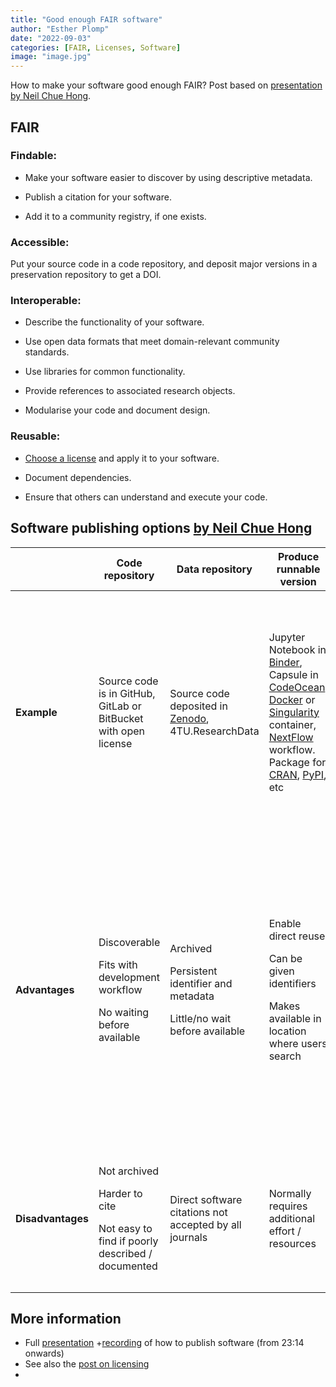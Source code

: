 ```yaml
---
title: "Good enough FAIR software"
author: "Esther Plomp"
date: "2022-09-03"
categories: [FAIR, Licenses, Software]
image: "image.jpg"
---
```


How to make your software good enough FAIR? Post based on [presentation by Neil Chue Hong](https://doi.org/10.6084/m9.figshare.17094365.v1).

## FAIR

### Findable:

-   Make your software easier to discover by using descriptive metadata.

-   Publish a citation for your software.

-   Add it to a community registry, if one exists.

### Accessible:

Put your source code in a code repository, and deposit major versions in a preservation repository to get a DOI.

### Interoperable:

-   Describe the functionality of your software.

-   Use open data formats that meet domain-relevant community standards.

-   Use libraries for common functionality.

-   Provide references to associated research objects.

-   Modularise your code and document design.

### Reusable:

-   [Choose a license](https://estherplomp.github.io/TNW-OS-support/posts/post-with-code/) and apply it to your software.

-   Document dependencies.

-   Ensure that others can understand and execute your code.

## Software publishing options [by Neil Chue Hong](https://doi.org/10.6084/m9.figshare.17094365.v1)

+-------------------+-----------------------------------------------------------------+--------------------------------------------------------------------------+-----------------------------------------------------------------------------------------------------------------------------------------------------------------------------------------------------------------------------------------------------------------------------------------------------------------------------------+-------------------------------------------------------------------------------------------------------------------------------------------------------------------------------------------------------------------------------------------------+-------------------------------------------------------------------------------------------------------------------------------------------------------------------------------+
|                   | Code repository                                                 | Data repository                                                          | Produce runnable version                                                                                                                                                                                                                                                                                                          | Software registry                                                                                                                                                                                                                               | Software article                                                                                                                                                              |
+===================+=================================================================+==========================================================================+===================================================================================================================================================================================================================================================================================================================================+=================================================================================================================================================================================================================================================+===============================================================================================================================================================================+
| **Example**       | Source code is in GitHub, GitLab or BitBucket with open license | Source code deposited in [Zenodo](https://zenodo.org/), 4TU.ResearchData | Jupyter Notebook in [Binder](https://mybinder.org/), Capsule in [CodeOcean](https://codeocean.com/), [Docker](https://www.docker.com/) or [Singularity](https://sylabs.io/singularity/) container, [NextFlow](https://www.nextflow.io/) workflow. Package for [CRAN](https://cran.r-project.org/), [PyPI](https://pypi.org/), etc | Create an entry in a community registries e.g. [CIG](https://geodynamics.org/cig/software/) (geodynamics), [RRID](https://scicrunch.org/resources), [swMath](https://swmath.org/) (mathematics). NLeSC [RSD](https://www.research-software.nl/) | Publish software paper in [JORS](https://openresearchsoftware.metajnl.com/), [JOSS](https://joss.theoj.org/), [SoftwareX](https://www.journals.elsevier.com/softwarex/), etc. |
|                   |                                                                 |                                                                          |                                                                                                                                                                                                                                                                                                                                   |                                                                                                                                                                                                                                                 |                                                                                                                                                                               |
|                   |                                                                 |                                                                          |                                                                                                                                                                                                                                                                                                                                   |                                                                                                                                                                                                                                                 | Publish executable research article in [GigaByte](https://gigabytejournal.com/)                                                                                               |
|                   |                                                                 |                                                                          |                                                                                                                                                                                                                                                                                                                                   |                                                                                                                                                                                                                                                 |                                                                                                                                                                               |
|                   |                                                                 |                                                                          |                                                                                                                                                                                                                                                                                                                                   |                                                                                                                                                                                                                                                 | Or [choose a discipline specific journal.](http://bit.ly/softwarejournals)                                                                                                    |
+-------------------+-----------------------------------------------------------------+--------------------------------------------------------------------------+-----------------------------------------------------------------------------------------------------------------------------------------------------------------------------------------------------------------------------------------------------------------------------------------------------------------------------------+-------------------------------------------------------------------------------------------------------------------------------------------------------------------------------------------------------------------------------------------------+-------------------------------------------------------------------------------------------------------------------------------------------------------------------------------+
| **Advantages**    | Discoverable                                                    | Archived                                                                 | Enable direct reuse                                                                                                                                                                                                                                                                                                               | Indexed                                                                                                                                                                                                                                         | Easily citable                                                                                                                                                                |
|                   |                                                                 |                                                                          |                                                                                                                                                                                                                                                                                                                                   |                                                                                                                                                                                                                                                 |                                                                                                                                                                               |
|                   | Fits with development workflow                                  | Persistent identifier and metadata                                       | Can be given identifiers                                                                                                                                                                                                                                                                                                          | Easier to find                                                                                                                                                                                                                                  | Peer reviewed                                                                                                                                                                 |
|                   |                                                                 |                                                                          |                                                                                                                                                                                                                                                                                                                                   |                                                                                                                                                                                                                                                 |                                                                                                                                                                               |
|                   | No waiting before available                                     | Little/no wait before available                                          | Makes available in location where users search                                                                                                                                                                                                                                                                                    | Often provides identifier                                                                                                                                                                                                                       | Can describe software design                                                                                                                                                  |
|                   |                                                                 |                                                                          |                                                                                                                                                                                                                                                                                                                                   |                                                                                                                                                                                                                                                 |                                                                                                                                                                               |
|                   |                                                                 |                                                                          |                                                                                                                                                                                                                                                                                                                                   | May show citations                                                                                                                                                                                                                              | Easier for developers to write                                                                                                                                                |
|                   |                                                                 |                                                                          |                                                                                                                                                                                                                                                                                                                                   |                                                                                                                                                                                                                                                 |                                                                                                                                                                               |
|                   |                                                                 |                                                                          |                                                                                                                                                                                                                                                                                                                                   |                                                                                                                                                                                                                                                 | Easy to reach target audience                                                                                                                                                 |
|                   |                                                                 |                                                                          |                                                                                                                                                                                                                                                                                                                                   |                                                                                                                                                                                                                                                 |                                                                                                                                                                               |
|                   |                                                                 |                                                                          |                                                                                                                                                                                                                                                                                                                                   |                                                                                                                                                                                                                                                 | Understood by promotion committees                                                                                                                                            |
+-------------------+-----------------------------------------------------------------+--------------------------------------------------------------------------+-----------------------------------------------------------------------------------------------------------------------------------------------------------------------------------------------------------------------------------------------------------------------------------------------------------------------------------+-------------------------------------------------------------------------------------------------------------------------------------------------------------------------------------------------------------------------------------------------+-------------------------------------------------------------------------------------------------------------------------------------------------------------------------------+
| **Disadvantages** | Not archived                                                    | Direct software citations not accepted by all journals                   | Normally requires additional effort / resources                                                                                                                                                                                                                                                                                   | Not available in every domain                                                                                                                                                                                                                   | Software not always archived                                                                                                                                                  |
|                   |                                                                 |                                                                          |                                                                                                                                                                                                                                                                                                                                   |                                                                                                                                                                                                                                                 |                                                                                                                                                                               |
|                   | Harder to cite                                                  |                                                                          |                                                                                                                                                                                                                                                                                                                                   |                                                                                                                                                                                                                                                 | Publishing in domain specific journals may take a long time                                                                                                                   |
|                   |                                                                 |                                                                          |                                                                                                                                                                                                                                                                                                                                   |                                                                                                                                                                                                                                                 |                                                                                                                                                                               |
|                   | Not easy to find if poorly described / documented               |                                                                          |                                                                                                                                                                                                                                                                                                                                   |                                                                                                                                                                                                                                                 |                                                                                                                                                                               |
+-------------------+-----------------------------------------------------------------+--------------------------------------------------------------------------+-----------------------------------------------------------------------------------------------------------------------------------------------------------------------------------------------------------------------------------------------------------------------------------------------------------------------------------+-------------------------------------------------------------------------------------------------------------------------------------------------------------------------------------------------------------------------------------------------+-------------------------------------------------------------------------------------------------------------------------------------------------------------------------------+

## More information

-   Full [presentation](http://doi.org/10.5281/zenodo.4772235) +[recording](https://youtu.be/bPl5sdTvLMM?t=1394) of how to publish software (from 23:14 onwards)
-   See also the [post on licensing](https://estherplomp.github.io/TNW-OS-support/posts/licenses/)
-   

